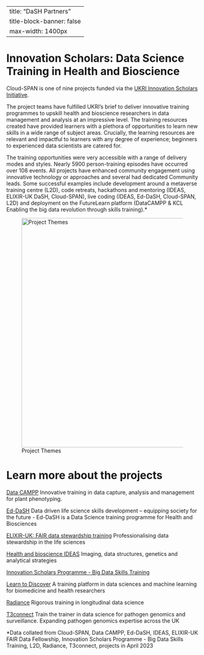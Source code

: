 
---
title: "DaSH Partners"
title-block-banner: false
max-width: 1400px
---

# Innovation Scholars: Data Science Training in Health and Bioscience

Cloud-SPAN is one of nine projects funded via the [UKRI Innovation Scholars Initiative](https://www.ukri.org/opportunity/innovation-scholars-data-science-training-in-health-bioscience/).

The project teams have fulfilled UKRI’s brief to deliver innovative training programmes to upskill health and bioscience researchers in data management and analysis at an impressive level. The training resources created have provided learners with a plethora of opportunities to learn new skills in a wide range of subject areas. Crucially, the learning resources are relevant and impactful to learners with any degree of experience; beginners to experienced data scientists are catered for.  

The training opportunities were very accessible with a range of delivery modes and styles. Nearly 5900 person-training episodes have occurred over 108 events. All projects have enhanced community engagement using innovative technology or approaches and several had dedicated Community leads. Some successful examples include development around a metaverse training centre (L2D), code retreats, hackathons and mentoring (IDEAS, ELIXIR-UK DaSH, Cloud-SPAN), live coding (IDEAS, Ed-DaSH, Cloud-SPAN, L2D) and deployment on the FutureLearn platform (DataCAMPP & KCL Enabling the big data revolution through skills training).*

![Project Themes](project_themes_final.png){width=600}

# Learn more about the projects 

[Data CAMPP](https://www.nottingham.ac.uk/research/groups/cvl/projects/data-cammp/data-cammp.aspx)
Innovative training in data capture, analysis and management for plant phenotyping. 

[Ed-DaSH](https://edcarp.github.io/Ed-DaSH/)
Data driven life science skills development – equipping society for the future - Ed-DaSH is a Data Science training programme for Health and Biosciences 

[ELIXIR-UK: FAIR data stewardship training](https://elixiruknode.org/activities/elixir-dash-fellowship/)
Professionalising data stewardship in the life sciences

[Health and bioscience IDEAS](https://healthbioscienceideas.github.io/)
Imaging, data structures, genetics and analytical strategies 

[Innovation Scholars Programme - Big Data Skills Training](https://innovationscholars.er.kcl.ac.uk/training/)

[Learn to Discover](https://learntodiscover.ai/)
A training platform in data sciences and machine learning for biomedicine and health researchers

[Radiance](https://radiance.org.uk/)
Rigorous training in longitudinal data science 

[T3connect](https://t3connect.org/)
Train the trainer in data science for pathogen genomics and surveillance. Expanding pathogen genomics expertise across the UK 


*Data collated from Cloud-SPAN, Data CAMPP, Ed-DaSH, IDEAS, ELIXIR-UK FAIR Data Fellowship, Innovation Scholars Programme - Big Data Skills Training, L2D, Radiance, T3connect, projects in April 2023 
